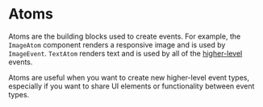 <Meta title="Atoms/Intro" />

# Atoms

Atoms are the building blocks used to create events. For example, the `ImageAtom` component renders a responsive image and is used by `ImageEvent`. `TextAtom` renders text and is used by all of the [higher-level](events#higher-level-events) events.

Atoms are useful when you want to create new higher-level event types, especially if you want to share UI elements or functionality between event types.
